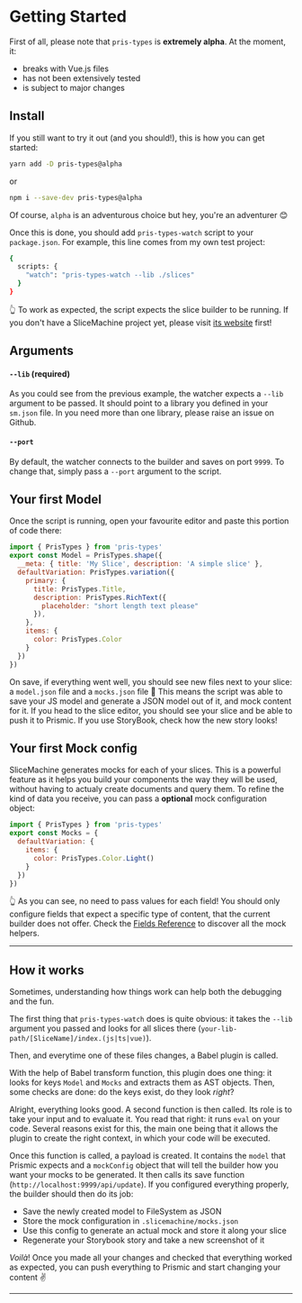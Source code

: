 # Getting Started

First of all, please note that `pris-types` is **extremely alpha**. At the moment, it:
* breaks with Vue.js files
* has not been extensively tested
* is subject to major changes

## Install 

If you still want to try it out (and you should!), this is how you can get started:

```bash
yarn add -D pris-types@alpha
````

or

```bash
npm i --save-dev pris-types@alpha
````

Of course, `alpha` is an adventurous choice but hey, you're an adventurer 😊

Once this is done, you should add `pris-types-watch` script to your `package.json`.
For example, this line comes from my own test project:

```bash
{
  scripts: {
    "watch": "pris-types-watch --lib ./slices"
  }
}
````

👆 To work as expected, the script expects the slice builder to be running.
If you don't have a SliceMachine project yet, please visit [its website](https://slicemachine.dev) first!

## Arguments

#### `--lib` (required)

As you could see from the previous example, the watcher expects a `--lib` argument to be passed.
It should point to a library you defined in your `sm.json` file. In you need more than one library, please raise an issue on Github.

#### `--port`

By default, the watcher connects to the builder and saves on port `9999`.
To change that, simply pass a `--port` argument to the script.

## Your first Model

Once the script is running, open your favourite editor and paste this portion of code there:

```javascript
import { PrisTypes } from 'pris-types'
export const Model = PrisTypes.shape({
  __meta: { title: 'My Slice', description: 'A simple slice' },
  defaultVariation: PrisTypes.variation({
    primary: {
      title: PrisTypes.Title,
      description: PrisTypes.RichText({
        placeholder: "short length text please"
      }),
    },
    items: {
      color: PrisTypes.Color
    }
  })
})

````

On save, if everything went well, you should see new files next to your slice:
a `model.json` file and a `mocks.json` file 🎉 This means the script was able to save
your JS model and generate a JSON model out of it, and mock content for it. If you head to the slice editor, you should
see your slice and be able to push it to Prismic. If you use StoryBook, check how the new story looks!

## Your first Mock config

SliceMachine generates mocks for each of your slices. This is a powerful feature as it helps you build your components
the way they will be used, without having to actualy create documents and query them. To refine the kind of data you receive,
you can pass a **optional** mock configuration object:

```javascript
import { PrisTypes } from 'pris-types'
export const Mocks = {
  defaultVariation: {
    items: {
      color: PrisTypes.Color.Light()
    }
  })
})
````

👆 As you can see, no need to pass values for each field! You should only configure fields that expect a specific type of content,
that the current builder does not offer. Check the [Fields Reference](/fields-ref) to discover all the mock helpers.


----

## How it works

Sometimes, understanding how things work can help both the debugging and the fun.

The first thing that `pris-types-watch` does is quite obvious: it takes the `--lib` argument
you passed and looks for all slices there (`your-lib-path/[SliceName]/index.(js|ts|vue)`).

Then, and everytime one of these files changes, a Babel plugin is called.

With the help of Babel transform function, this plugin does one thing: it looks for keys `Model`
and `Mocks` and extracts them as AST objects. Then, some checks are done: do the keys exist, do they look _right_?

Alright, everything looks good. A second function is then called. Its role is to take your input and to evaluate it.
You read that right: it runs `eval` on your code. Several reasons exist for this, the main one being that it allows the plugin to create the right context,
in which your code will be executed.

Once this function is called, a payload is created. It contains the `model` that Prismic expects and a `mockConfig` object
that will tell the builder how you want your mocks to be generated. It then calls its save function (`http://localhost:9999/api/update`).
If you configured everything properly, the builder should then do its job:

* Save the newly created model to FileSystem as JSON
* Store the mock configuration in `.slicemachine/mocks.json`
* Use this config to generate an actual mock and store it along your slice
* Regenerate your Storybook story and take a new screenshot of it

_Voilà_! Once you made all your changes and checked that everything worked as expected,
you can push everything to Prismic and start changing your content ✌️

----
